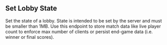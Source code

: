 ## Set Lobby State

Set the state of a lobby. State is intended to be set by the server and must be smaller than 1MB. Use this endpoint to store match data like live player count to enforce max number of clients or persist end-game data (i.e. winner or final scores).
